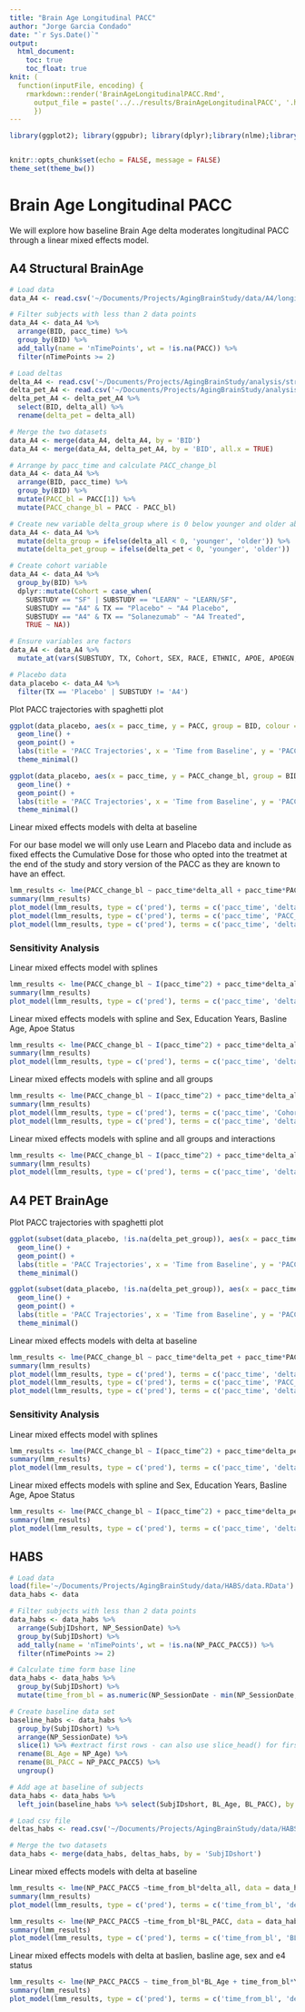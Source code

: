 ```yaml
---
title: "Brain Age Longitudinal PACC"
author: "Jorge Garcia Condado"
date: "`r Sys.Date()`"
output: 
  html_document:
    toc: true
    toc_float: true
knit: (
  function(inputFile, encoding) { 
    rmarkdown::render('BrainAgeLongitudinalPACC.Rmd',
      output_file = paste('../../results/BrainAgeLongitudinalPACC', '.html', sep=''))
      })
---
```


```r
library(ggplot2); library(ggpubr); library(dplyr);library(nlme);library(sjPlot)


knitr::opts_chunk$set(echo = FALSE, message = FALSE)
theme_set(theme_bw())
```

# Brain Age Longitudinal PACC

We will explore how baseline Brain Age delta moderates longitudinal PACC through a linear mixed effects model.

## A4 Structural BrainAge
```r

# Load data
data_A4 <- read.csv('~/Documents/Projects/AgingBrainStudy/data/A4/longitudinal_PACC.csv')

# Filter subjects with less than 2 data points
data_A4 <- data_A4 %>% 
  arrange(BID, pacc_time) %>%  
  group_by(BID) %>% 
  add_tally(name = 'nTimePoints', wt = !is.na(PACC)) %>%
  filter(nTimePoints >= 2)

# Load deltas
delta_A4 <- read.csv('~/Documents/Projects/AgingBrainStudy/analysis/structural_brainage/ageml/model_age/predicted_age_sex.csv')
delta_pet_A4 <- read.csv('~/Documents/Projects/AgingBrainStudy/analysis/pet_brainage/ageml/model_age/predicted_age.csv')
delta_pet_A4 <- delta_pet_A4 %>% 
  select(BID, delta_all) %>% 
  rename(delta_pet = delta_all)

# Merge the two datasets
data_A4 <- merge(data_A4, delta_A4, by = 'BID')
data_A4 <- merge(data_A4, delta_pet_A4, by = 'BID', all.x = TRUE)

# Arrange by pacc_time and calculate PACC_change_bl
data_A4 <- data_A4 %>% 
  arrange(BID, pacc_time) %>%
  group_by(BID) %>%
  mutate(PACC_bl = PACC[1]) %>%
  mutate(PACC_change_bl = PACC - PACC_bl)

# Create new variable delta_group where is 0 below younger and older above zero
data_A4 <- data_A4 %>% 
  mutate(delta_group = ifelse(delta_all < 0, 'younger', 'older')) %>%
  mutate(delta_pet_group = ifelse(delta_pet < 0, 'younger', 'older'))

# Create cohort variable
data_A4 <- data_A4 %>%
  group_by(BID) %>%
  dplyr::mutate(Cohort = case_when(
    SUBSTUDY == "SF" | SUBSTUDY == "LEARN" ~ "LEARN/SF",
    SUBSTUDY == "A4" & TX == "Placebo" ~ "A4 Placebo",
    SUBSTUDY == "A4" & TX == "Solanezumab" ~ "A4 Treated",
    TRUE ~ NA))

# Ensure variables are factors
data_A4 <- data_A4 %>%
  mutate_at(vars(SUBSTUDY, TX, Cohort, SEX, RACE, ETHNIC, APOE, APOEGN, QSVERSION_PACC), factor)

# Placebo data
data_placebo <- data_A4 %>% 
  filter(TX == 'Placebo' | SUBSTUDY != 'A4')
```

Plot PACC trajectories with spaghetti plot

```r
ggplot(data_placebo, aes(x = pacc_time, y = PACC, group = BID, colour = delta_group)) +
  geom_line() +
  geom_point() +
  labs(title = 'PACC Trajectories', x = 'Time from Baseline', y = 'PACC') +
  theme_minimal()
```


```r
ggplot(data_placebo, aes(x = pacc_time, y = PACC_change_bl, group = BID, colour = delta_group)) +
  geom_line() +
  geom_point() +
  labs(title = 'PACC Trajectories', x = 'Time from Baseline', y = 'PACC change from Basline') +
  theme_minimal()
```

Linear mixed effects models with delta at baseline

For our base model we will only use Learn and Placebo data and include as fixed effects the Cumulative Dose for those who opted into the treatmet at the end of the study and story version of the PACC as they are known to have an effect.

```r
lmm_results <- lme(PACC_change_bl ~ pacc_time*delta_all + pacc_time*PACC_bl + Cumulative_Dose_Scaled + QSVERSION_PACC , data = data_placebo, random = ~ 0 + pacc_time|BID, na.action = 'na.omit', method = c('ML'));
summary(lmm_results)
plot_model(lmm_results, type = c('pred'), terms = c('pacc_time', 'delta_all [-3, 0, 3]'))
plot_model(lmm_results, type = c('pred'), terms = c('pacc_time', 'PACC_bl [-3, 0, 2]'), show.values = TRUE)
plot_model(lmm_results, type = c('pred'), terms = c('pacc_time', 'delta_all [-3, 0, 3]', 'PACC_bl [-3, 0, 2]'), show.values = TRUE)
```

### Sensitivity Analysis

Linear mixed effects model with splines

```r
lmm_results <- lme(PACC_change_bl ~ I(pacc_time^2) + pacc_time*delta_all + pacc_time*PACC_bl + Cumulative_Dose_Scaled + QSVERSION_PACC, data = data_placebo, random = ~pacc_time|BID, na.action = 'na.omit', method = c('ML'));
summary(lmm_results)
plot_model(lmm_results, type = c('pred'), terms = c('pacc_time', 'delta_all [-3, 0, 3]'))
```

Linear mixed effects models with spline and Sex, Education Years, Basline Age, Apoe Status

```r
lmm_results <- lme(PACC_change_bl ~ I(pacc_time^2) + pacc_time*delta_all + pacc_time*PACC_bl + Cumulative_Dose_Scaled + QSVERSION_PACC + SEX*pacc_time + EDCCNTU*pacc_time + APOE*pacc_time + bl_pacc_age*pacc_time , data = data_placebo, random = ~pacc_time|BID, na.action = 'na.omit',control = lmeControl(opt = 'optim', msMaxIter = 100, msMaxEval = 100), method = c('ML'));
summary(lmm_results)
plot_model(lmm_results, type = c('pred'), terms = c('pacc_time', 'delta_all [-3, 0, 3]'))
```

Linear mixed effects models with spline and all groups

```r
lmm_results <- lme(PACC_change_bl ~ I(pacc_time^2) + pacc_time*delta_all + pacc_time*PACC_bl + Cumulative_Dose_Scaled + QSVERSION_PACC + pacc_time*Cohort, data = data_A4, random = ~pacc_time|BID, na.action = 'na.omit', method = c('ML'), control = lmeControl(opt = 'optim', msMaxIter = 100, msMaxEval = 100));
summary(lmm_results)
plot_model(lmm_results, type = c('pred'), terms = c('pacc_time', 'Cohort'))
plot_model(lmm_results, type = c('pred'), terms = c('pacc_time', 'delta_all [-3, 0, 3]'))
```

Linear mixed effects models with spline and all groups and interactions

```r
lmm_results <- lme(PACC_change_bl ~ I(pacc_time^2) + pacc_time*delta_all + pacc_time*PACC_bl + pacc_time*Cohort + Cumulative_Dose_Scaled + QSVERSION_PACC + SEX*pacc_time + EDCCNTU*pacc_time + APOE*pacc_time + bl_pacc_age*pacc_time, data = data_A4, random = ~pacc_time|BID, na.action = 'na.omit',control = lmeControl(opt = 'optim', msMaxIter = 100, msMaxEval = 100), method = c('ML'));
summary(lmm_results)
plot_model(lmm_results, type = c('pred'), terms = c('pacc_time', 'delta_all [-3, 0, 3]'))
```

## A4 PET BrainAge

Plot PACC trajectories with spaghetti plot

```r
ggplot(subset(data_placebo, !is.na(delta_pet_group)), aes(x = pacc_time, y = PACC, group = BID, colour = delta_pet_group)) +
  geom_line() +
  geom_point() +
  labs(title = 'PACC Trajectories', x = 'Time from Baseline', y = 'PACC') +
  theme_minimal()
```


```r
ggplot(subset(data_placebo, !is.na(delta_pet_group)), aes(x = pacc_time, y = PACC_change_bl, group = BID, colour = delta_pet_group)) +
  geom_line() +
  geom_point() +
  labs(title = 'PACC Trajectories', x = 'Time from Baseline', y = 'PACC change from Basline') +
  theme_minimal()
```

Linear mixed effects models with delta at baseline

```r
lmm_results <- lme(PACC_change_bl ~ pacc_time*delta_pet + pacc_time*PACC_bl + Cumulative_Dose_Scaled + QSVERSION_PACC , data = data_placebo, random = ~ 0 + pacc_time|BID, na.action = 'na.omit', method = c('ML'));
summary(lmm_results)
plot_model(lmm_results, type = c('pred'), terms = c('pacc_time', 'delta_pet [-3, 0, 3]'))
plot_model(lmm_results, type = c('pred'), terms = c('pacc_time', 'PACC_bl [-3, 0, 2]'), show.values = TRUE)
plot_model(lmm_results, type = c('pred'), terms = c('pacc_time', 'delta_pet [-3, 0, 3]', 'PACC_bl [-3, 0, 2]'), show.values = TRUE)
```

### Sensitivity Analysis

Linear mixed effects model with splines

```r
lmm_results <- lme(PACC_change_bl ~ I(pacc_time^2) + pacc_time*delta_pet + pacc_time*PACC_bl + Cumulative_Dose_Scaled + QSVERSION_PACC, data = data_placebo, random = ~pacc_time|BID, na.action = 'na.omit', method = c('ML'));
summary(lmm_results)
plot_model(lmm_results, type = c('pred'), terms = c('pacc_time', 'delta_pet [-3, 0, 3]'))
```

Linear mixed effects models with spline and Sex, Education Years, Basline Age, Apoe Status

```r
lmm_results <- lme(PACC_change_bl ~ I(pacc_time^2) + pacc_time*delta_pet + pacc_time*PACC_bl + Cumulative_Dose_Scaled + QSVERSION_PACC + SEX*pacc_time + EDCCNTU*pacc_time + APOE*pacc_time + bl_pacc_age*pacc_time , data = data_placebo, random = ~pacc_time|BID, na.action = 'na.omit',control = lmeControl(opt = 'optim', msMaxIter = 100, msMaxEval = 100), method = c('ML'));
summary(lmm_results)
plot_model(lmm_results, type = c('pred'), terms = c('pacc_time', 'delta_pet [-3, 0, 3]'))
```

## HABS

```r

# Load data
load(file='~/Documents/Projects/AgingBrainStudy/data/HABS/data.RData')
data_habs <- data

# Filter subjects with less than 2 data points
data_habs <- data_habs %>% 
  arrange(SubjIDshort, NP_SessionDate) %>%  
  group_by(SubjIDshort) %>% 
  add_tally(name = 'nTimePoints', wt = !is.na(NP_PACC_PACC5)) %>%
  filter(nTimePoints >= 2)

# Calculate time form base line
data_habs <- data_habs %>% 
  group_by(SubjIDshort) %>% 
  mutate(time_from_bl = as.numeric(NP_SessionDate - min(NP_SessionDate, na.rm = TRUE))/365.25)

# Create baseline data set
baseline_habs <- data_habs %>% 
  group_by(SubjIDshort) %>%
  arrange(NP_SessionDate) %>%
  slice(1) %>% #extract first rows - can also use slice_head() for first and slice_tail() for last
  rename(BL_Age = NP_Age) %>%
  rename(BL_PACC = NP_PACC_PACC5) %>%
  ungroup()

# Add age at baseline of subjects
data_habs <- data_habs %>%
  left_join(baseline_habs %>% select(SubjIDshort, BL_Age, BL_PACC), by = 'SubjIDshort')

# Load csv file 
deltas_habs <- read.csv('~/Documents/Projects/AgingBrainStudy/data/HABS/predicted_age.csv')

# Merge the two datasets
data_habs <- merge(data_habs, deltas_habs, by = 'SubjIDshort')
```

Linear mixed effects models with delta at baseline
  
```r
lmm_results <- lme(NP_PACC_PACC5 ~time_from_bl*delta_all, data = data_habs, random = ~time_from_bl|SubjIDshort, na.action = 'na.omit', method = c('ML'));
summary(lmm_results)
plot_model(lmm_results, type = c('pred'), terms = c('time_from_bl', 'delta_all'), show.values = TRUE)
```

```r
lmm_results <- lme(NP_PACC_PACC5 ~time_from_bl*BL_PACC, data = data_habs, random = ~time_from_bl|SubjIDshort, na.action = 'na.omit', method = c('ML'));
summary(lmm_results)
plot_model(lmm_results, type = c('pred'), terms = c('time_from_bl', 'BL_PACC'), show.values = TRUE)
```

Linear mixed effects models with delta at baslien, basline age, sex and e4 status

```r
lmm_results <- lme(NP_PACC_PACC5 ~ time_from_bl*BL_Age + time_from_bl*YrsEd + time_from_bl*SEX + time_from_bl*E4_Status + time_from_bl*delta_all, data = data_habs, random = ~time_from_bl|SubjIDshort, na.action = 'na.omit', method = c('ML'));
summary(lmm_results)
plot_model(lmm_results, type = c('pred'), terms = c('time_from_bl', 'delta_all'), show.values = TRUE)
```